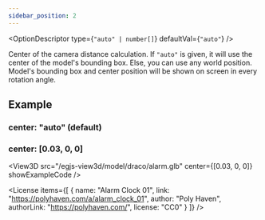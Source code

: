 ```yaml
---
sidebar_position: 2
---
```



<OptionDescriptor type={`"auto" | number[]`} defaultVal={`"auto"`} />

Center of the camera distance calculation.
If `"auto"` is given, it will use the center of the model's bounding box.
Else, you can use any world position.
Model's bounding box and center position will be shown on screen in every rotation angle.

## Example
### center: "auto" (default)
<View3D
  src="/egjs-view3d/model/draco/alarm.glb"
  center="auto"
  showExampleCode />

### center: [0.03, 0, 0]
<View3D
  src="/egjs-view3d/model/draco/alarm.glb"
  center={[0.03, 0, 0]}
  showExampleCode />

<License items={[
  {
    name: "Alarm Clock 01",
    link: "https://polyhaven.com/a/alarm_clock_01",
    author: "Poly Haven",
    authorLink: "https://polyhaven.com/",
    license: "CC0"
  }
]} />
